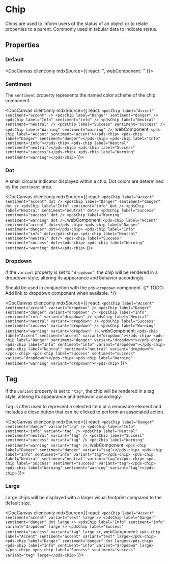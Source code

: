 
# Chip

Chips are used to inform users of the status of an object or to relate properties to a parent. Commonly used in tabular data to indicate status.

## Properties

<DocArgsTable componentName="pds-chip" docSource={components} />

### Default

<DocCanvas client:only
  mdxSource={{
    react: '<pdsChip label="Label" />',
    webComponent: '<pds-chip label="Label"></pds-chip>'
}}>
  <pds-chip label="Label"></pds-chip>
</DocCanvas>

### Sentiment

The `sentiment` property represents the named color scheme of the chip component.

<DocCanvas client:only
  mdxSource={{
    react: `
    <pdsChip label="Accent" sentiment="accent" />
    <pdsChip label="Danger" sentiment="danger" />
    <pdsChip label="Info" sentiment="info" />
    <pdsChip label="Neutral" sentiment="neutral" />
    <pdsChip label="Success" sentiment="success" />
    <pdsChip label="Warning" sentiment="warning" />
    `,
    webComponent: `
    <pds-chip label="Accent" sentiment="accent"></pds-chip>
    <pds-chip label="Danger" sentiment="danger"></pds-chip>
    <pds-chip label="Info" sentiment="info"></pds-chip>
    <pds-chip label="Neutral" sentiment="neutral"></pds-chip>
    <pds-chip label="Success" sentiment="success"></pds-chip>
    <pds-chip label="Warning" sentiment="warning"></pds-chip>
    `
}}>
  <pds-chip label="Accent" sentiment="accent"></pds-chip>
  <pds-chip label="Danger" sentiment="danger"></pds-chip>
  <pds-chip label="Info" sentiment="info"></pds-chip>
  <pds-chip label="Neutral" sentiment="neutral"></pds-chip>
  <pds-chip label="Success" sentiment="success"></pds-chip>
  <pds-chip label="Warning" sentiment="warning"></pds-chip>
</DocCanvas>

### Dot

A small circular indicator displayed within a chip. Dot colors are determined by the `sentiment` prop.

<DocCanvas client:only
  mdxSource={{
    react: `
    <pdsChip label="Accent" sentiment="accent" dot />
    <pdsChip label="Danger" sentiment="danger" dot />
    <pdsChip label="Info" sentiment="info" dot />
    <pdsChip label="Neutral" sentiment="neutral" dot/>
    <pdsChip label="Success" sentiment="success" dot />
    <pdsChip label="Warning" sentiment="warning" dot />
    `,
    webComponent: `
    <pds-chip label="Accent" sentiment="accent" dot></pds-chip>
    <pds-chip label="Danger" sentiment="danger" dot></pds-chip>
    <pds-chip label="Info" sentiment="info" dot></pds-chip>
    <pds-chip label="Neutral" sentiment="neutral" dot/>
    <pds-chip label="Success" sentiment="success" dot></pds-chip>
    <pds-chip label="Warning" sentiment="warning" dot></pds-chip>
    `
}}>
  <pds-chip label="Accent" sentiment="accent" dot></pds-chip>
  <pds-chip label="Danger" sentiment="danger" dot></pds-chip>
  <pds-chip label="Info" sentiment="info" dot></pds-chip>
  <pds-chip label="Neutral" sentiment="neutral" dot/>
  <pds-chip label="Success" sentiment="success" dot></pds-chip>
  <pds-chip label="Warning" sentiment="warning" dot></pds-chip>
</DocCanvas>

### Dropdown

If the `variant` property is set to `"dropdown"`, the chip will be rendered in a dropdown style, altering its appearance and behavior accordingly.

Should be used in conjunction with the `pds-dropdown` component. {/* TODO: Add link to dropdown component when available. */}

<DocCanvas client:only
  mdxSource={{
    react: `
    <pdsChip label="Accent" sentiment="accent" variant="dropdown" />
    <pdsChip label="Danger" sentiment="danger" variant="dropdown" />
    <pdsChip label="Info" sentiment="info" variant="dropdown" />
    <pdsChip label="Neutral" sentiment="neutral" variant="dropdown" />
    <pdsChip label="Success" sentiment="success" variant="dropdown" />
    <pdsChip label="Warning" sentiment="warning" variant="dropdown" />
    `,
    webComponent: `
    <pds-chip label="Accent" sentiment="accent" variant="dropdown"></pds-chip>
    <pds-chip label="Danger" sentiment="danger" variant="dropdown"></pds-chip>
    <pds-chip label="Info" sentiment="info" variant="dropdown"></pds-chip>
    <pds-chip label="Neutral" sentiment="neutral" variant="dropdown"></pds-chip>
    <pds-chip label="Success" sentiment="success" variant="dropdown"></pds-chip>
    <pds-chip label="Warning" sentiment="warning" variant="dropdown"></pds-chip>
    `
}}>
  <pds-chip label="Accent" sentiment="accent" variant="dropdown"></pds-chip>
  <pds-chip label="Danger" sentiment="danger" variant="dropdown"></pds-chip>
  <pds-chip label="Info" sentiment="info" variant="dropdown"></pds-chip>
  <pds-chip label="Neutral" sentiment="neutral" variant="dropdown"></pds-chip>
  <pds-chip label="Success" sentiment="success" variant="dropdown"></pds-chip>
  <pds-chip label="Warning" sentiment="warning" variant="dropdown"></pds-chip>
</DocCanvas>

## Tag

If the `variant` property is set to `"tag"`, the chip will be rendered in a tag style, altering its appearance and behavior accordingly.

Tag is often used to represent a selected item or a removable element and includes a close button that can be clicked to perform an associated action.

<DocCanvas client:only
  mdxSource={{
    react: `
    <pdsChip label="Danger" sentiment="danger" variant="tag" />
    <pdsChip label="Info" sentiment="info" variant="tag" />
    <pdsChip label="Neutral" sentiment="neutral" variant="tag" />
    <pdsChip label="Success" sentiment="success" variant="tag" />
    <pdsChip label="Warning" sentiment="warning" variant="tag" />
    `,
    webComponent: `
    <pds-chip label="Danger" sentiment="danger" variant="tag"></pds-chip>
    <pds-chip label="Info" sentiment="info" variant="tag"></pds-chip>
    <pds-chip label="Neutral" sentiment="neutral" variant="tag"></pds-chip>
    <pds-chip label="Success" sentiment="success" variant="tag"></pds-chip>
    <pds-chip label="Warning" sentiment="warning" variant="tag"></pds-chip>
    `
}}>
  <pds-chip label="Danger" sentiment="danger" variant="tag"></pds-chip>
  <pds-chip label="Info" sentiment="info" variant="tag"></pds-chip>
  <pds-chip label="Neutral" sentiment="neutral" variant="tag"></pds-chip>
  <pds-chip label="Success" sentiment="success" variant="tag"></pds-chip>
  <pds-chip label="Warning" sentiment="warning" variant="tag"></pds-chip>
</DocCanvas>

### Large

Large chips will be displayed with a larger visual footprint compared to the default size.

<DocCanvas client:only
  mdxSource={{
    react: `
    <pdsChip label="Accent" sentiment="accent" variant="text" large />
    <pdsChip label="Danger" sentiment="danger" dot large />
    <pdsChip label="Info" sentiment="info" variant="dropdown" large />
    <pdsChip label="Success" sentiment="success" variant="tag" large />
    `,
    webComponent: `
    <pds-chip label="Accent" sentiment="accent" variant="text" large></pds-chip>
    <pds-chip label="Danger" sentiment="danger" dot large></pds-chip>
    <pds-chip label="Info" sentiment="info" variant="dropdown" large></pds-chip>
    <pds-chip label="Success" sentiment="success" variant="tag" large></pds-chip>
    `
}}>
  <pds-chip label="Accent" sentiment="accent" variant="text" large></pds-chip>
  <pds-chip label="Danger" sentiment="danger" dot large></pds-chip>
  <pds-chip label="Info" sentiment="info" variant="dropdown" large></pds-chip>
  <pds-chip label="Success" sentiment="success" variant="tag" large></pds-chip>
</DocCanvas>

